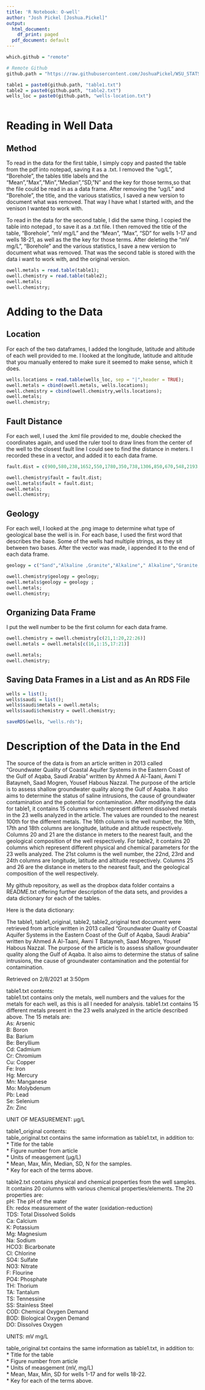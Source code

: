 ```yaml
---
title: 'R Notebook: O-well'
author: "Josh Pickel [Joshua.Pickel]"
output:
  html_document:
    df_print: paged
  pdf_document: default
---
```



```r


which.github = "remote"

# Remote Github
github.path = "https://raw.githubusercontent.com/JoshuaPickel/WSU_STATS419_2021/main/datasets/o-well/"

table1 = paste0(github.path, "table1.txt")
table2 = paste0(github.path, "table2.txt")
wells_loc = paste0(github.path, "wells-location.txt")



```


# Reading in Well Data

## Method

To read in the data for the first table, I simply copy and pasted the table from the pdf into notepad, saving it as a .txt. I removed the "ug/L", "Borehole", the tables title labels and the "Mean","Max","Min","Median","SD,"N" and the key for those terms,so that the file could be read in as a data frame. After removing the "ug/L" and "Borehole", the title, and the various statistics, I saved a new version to document what was removed. That way I have what I started with, and the venison I wanted to work with. 

To read in the data for the second table, I did the same thing. I copied the table into notepad , to save it as a .txt file. I then removed the title of the table, "Borehole", "mV mg/L" and the "Mean", "Max", "SD" for wells 1-17 and wells 18-21, as well as the the key for those terms. After deleting the "mV mg/L", "Borehole" and the various statistics, I save a new version to document what was removed. That was the second table is stored with the data i want to work with, and the original version. 

```r
owell.metals = read.table(table1);
owell.chemistry = read.table(table2);
owell.metals;
owell.chemistry;
```


# Adding to the Data

## Location

For each of the two dataframes, I added the longitude, latitude and altitude of each well provided to me. I looked at the longitude, latitude and altitude that you manually entered to make sure it seemed to make sense, which it does. 

```r
wells.locations = read.table(wells_loc, sep = "|",header = TRUE);
owell.metals = cbind(owell.metals, wells.locations);
owell.chemistry = cbind(owell.chemistry,wells.locations);
owell.metals;
owell.chemistry;
```


## Fault Distance

For each well, I used the .kml file provided to me, double checked the coordinates again, and used the ruler tool to draw lines from the center of the well to the closest fault line I could see to find the distance in meters. I recorded these in a vector, and added it to each data frame. 

```r
fault.dist = c(900,580,238,1652,550,1780,350,738,1306,850,670,548,2193,2200,1512,488,560,6100,2000,2173,1865,4561,494);

owell.chemistry$fault = fault.dist;
owell.metals$fault = fault.dist;
owell.metals;
owell.chemistry;
```

## Geology

For each well, I looked at the .png image to determine what type of geological base the well is in. For each base, I used the first word that describes the base. Some of the wells had multiple strings, as they sit between two bases. After the vector was made, i appended it to the end of each data frame.

```r
geology = c("Sand","Alkaline ,Granite","Alkaline"," Alkaline","Granite, Volcanic","Volcanic","Gypsum","Alkaline","Gypsum","Volcanic","Alkaline, Granite","Granite","Gypsum","Gypsum","Volcanic","Alkaline, Granite, Volcanic","Sand, Gypsum","Sand","Sand","Sand","sand","Sand","Alkaline, Granite");

owell.chemistry$geology = geology;
owell.metals$geology = geology ;
owell.metals;
owell.chemistry;
```

## Organizing Data Frame

I put the well number to be the first column for each data frame.

```r
owell.chemistry = owell.chemistry[c(21,1:20,22:26)]
owell.metals = owell.metals[c(16,1:15,17:21)]

owell.metals;
owell.chemistry;
```

## Saving Data Frames in a List and as An RDS File

```r
wells = list();
wells$saudi = list();
wells$saudi$metals = owell.metals;
wells$saudi$chemistry = owell.chemistry;

saveRDS(wells, "wells.rds");

```


# Description of the Data in the End
The source of the data is from an article written in 2013 called "Groundwater Quality of Coastal Aquifer Systems in the Eastern Coast of the Gulf of Aqaba, Saudi Arabia" written by Ahmed A Al-Taani, Awni T Batayneh, Saad Mogren, Yousef Habous Nazzal. The purpose of the article is to assess shallow groundwater quality along the Gulf of Aqaba. It also aims to determine the status of saline intrusions, the cause of groundwater contamination and the potential for contamination. After modifying the data for table1, it contains 15 columns which represent different dissolved metals in the 23 wells analyzed in the article. The values are rounded to the nearest 100th for the different metals. The 16th column is the well number, the 16th, 17th and 18th columns are longitude, latitude and altitude respectively. Columns 20 and 21 are the distance in meters to the nearest fault, and the geological composition of the well respectively. For table2, it contains 20 columns which represent different physical and chemical parameters for the 23 wells analyzed.  The 21st column is the well number, the 22nd, 23rd and 24th columns are longitude, latitude and altitude respectively. Columns 25 and 26 are the distance in meters to the nearest fault, and the geological composition of the well respectively.

My github repository, as well as the dropbox data folder contains a README.txt offering further description of the data sets, and provides a data dictionary for each of the tables.  

Here is the data dictionary:  

The table1, table1_original, table2, table2_original text document were retrieved from  article written in 2013 called "Groundwater Quality of Coastal Aquifer Systems in the Eastern Coast of the Gulf of Aqaba, Saudi Arabia" written by Ahmed A Al-Taani, Awni T Batayneh, Saad Mogren, Yousef Habous Nazzal. The purpose of the article is to assess shallow groundwater quality along the Gulf of Aqaba. It also aims to determine the status of saline intrusions, the cause of groundwater contamination and the potential for contamination.  

Retrieved on 2/8/2021 at 3:50pm   


table1.txt contents:  
table1.txt contains only the metals, well numbers and the values for the metals for each well, as this is all I needed for analysis. 
table1.txt contains 15 different metals present in the 23 wells analyzed in the article described above. The 15 metals are:  
As: Arsenic  
B: Boron  
Ba: Barium  
Be: Beryllium  
Cd: Cadmium  
Cr: Chromium  
Cu: Copper  
Fe: Iron  
Hg: Mercury  
Mn: Manganese  
Mo: Molybdenum  
Pb: Lead  
Se: Selenium  
Zn: Zinc  

UNIT OF MEASUREMENT: μg/L  

table1_original contents:  
table_original.txt contains the same information as table1.txt, in addition to:  
* Title for the table  
* Figure number from article  
* Units of measgement (μg/L)  
* Mean, Max, Min, Median, SD, N for the samples.  
* Key for each of the terms above.  


table2.txt contains physical and chemical properties from the well samples. It contains 20 columns with various chemical properties/elements. The 20 properties are:  
pH: The pH of the water  
Eh: redox measurement of the water (oxidation-reduction)  
TDS: Total Dissolved Solids  
Ca: Calcium  
K: Potassium  
Mg: Magnesium  
Na: Sodium  
HCO3: Bicarbonate  
Cl: Chlorine  
SO4: Sulfate  
NO3: Nitrate  
F: Flourine  
PO4: Phosphate  
TH: Thorium  
TA: Tantalum  
TS: Tennessine  
SS: Stainless Steel  
COD: Chemical Oxygen Demand  
BOD: Biological Oxygen Demand  
DO: Dissolves Oxygen  

UNITS: mV mg/L

table_original.txt contains the same information as table1.txt, in addition to:  
* Title for the table  
* Figure number from article  
* Units of measgement (mV, mg/L)  
* Mean, Max, Min, SD for wells 1-17 and for wells 18-22.  
* Key for each of the terms above.   

